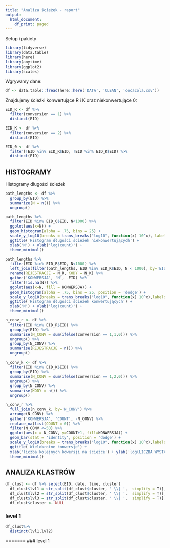 ```yaml
---
title: "Analiza ścieżek - raport"
output:
  html_document:
    df_print: paged
---
```


Setup i pakiety
```r
library(tidyverse)
library(data.table)
library(here)
library(anytime)
library(ggplot2)
library(scales)
```


Wgrywamy dane:
```r
df <- data.table::fread(here::here('DATA', 'CLEAN', 'cocacola.csv'))
```

Znajdujemy ścieżki konwertujące R i K oraz niekonwertujące 0:

```r
EID_R <- df %>%
  filter(conversion == 1) %>%
  distinct(EID)

EID_K <- df %>%
  filter(conversion == 2) %>%
  distinct(EID)

EID_0 <- df %>%
  filter(!EID %in% EID_R$EID, !EID %in% EID_K$EID) %>%
  distinct(EID)
```

## HISTOGRAMY

Histogramy długości ścieżek
```r
path_lengths <- df %>%
  group_by(EID) %>%
  summarize(N = n()) %>%
  ungroup()
```
```r
path_lengths %>%
  filter(EID %in% EID_0$EID, N<1000) %>%
  ggplot(aes(x=N)) +
  geom_histogram(alpha = .75, bins = 25) +
  scale_y_log10(breaks = trans_breaks("log10", function(x) 10^x), labels = trans_format("log10", math_format(10^.x))) +
  ggtitle('Histogram długości ścieżek niekonwertujących') +
  xlab('N') + ylab('log(count)') +
  theme_minimal()
```



```r
path_lengths %>%
  filter(EID %in% EID_R$EID, N<1000) %>%
  left_join(filter(path_lengths, EID %in% EID_K$EID, N < 1000), by='EID', suffix = c('_R', '_K')) %>%
  rename(REJESTRACJE = N_R, KODY = N_K) %>%
  gather('KONWERSJA', 'N', -EID) %>%
  filter(!is.na(N)) %>%
  ggplot(aes(x=N, fill = KONWERSJA)) +
  geom_histogram(alpha = .75, bins = 25, position = 'dodge') +
  scale_y_log10(breaks = trans_breaks("log10", function(x) 10^x),labels = trans_format("log10", math_format(10^.x))) +
  ggtitle('Histogram długości ścieżek konwertujących') +
  xlab('N') + ylab('log(count)') +
  theme_minimal()
```


```r
n_conv_r <- df %>%
  filter(EID %in% EID_R$EID) %>%
  group_by(EID) %>%
  summarise(N_CONV = sum(ifelse(conversion == 1,1,0))) %>%
  ungroup() %>%
  group_by(N_CONV) %>%
  summarise(REJESTRACJE = n()) %>%
  ungroup()

n_conv_k <- df %>%
  filter(EID %in% EID_K$EID) %>%
  group_by(EID) %>%
  summarise(N_CONV = sum(ifelse(conversion == 1,2,0))) %>%
  ungroup() %>%
  group_by(N_CONV) %>%
  summarise(KODY = n()) %>%
  ungroup()

n_conv_r %>%
  full_join(n_conv_k, by='N_CONV') %>%
  arrange(N_CONV) %>%
  gather('KONWERSJA', 'COUNT', -N_CONV) %>%
  replace_na(list(COUNT = 0)) %>%
  filter(N_CONV <=50) %>%
  ggplot(aes(x = N_CONV, y=COUNT+1, fill=KONWERSJA)) +
  geom_bar(stat = 'identity', position = 'dodge') +
  scale_y_log10(breaks = trans_breaks("log10", function(x) 10^x),labels = trans_format("log10", math_format(10^.x))) +
  ggtitle('Wielokrotne konwersje') +
  xlab('liczba kolejnych kowersji na ścieżce') + ylab('log(LICZBA WYSTĄPIEŃ)') +
  theme_minimal()
```

## ANALIZA KLASTRÓW

```r
df_clust <- df %>% select(EID, date, time, cluster)
  df_clust$lvl1 = str_split(df_clust$cluster, ' \\| ',  simplify = T)[,1]
  df_clust$lvl2 = str_split(df_clust$cluster, ' \\| ',  simplify = T)[,2]
  df_clust$lvl3 = str_split(df_clust$cluster, ' \\| ',  simplify = T)[,3]
  df_clust$cluster <- NULL
```


### level 1

```r
df_clust%>%
  distinct(lvl1,lvl2)

```

=======
### level 1

